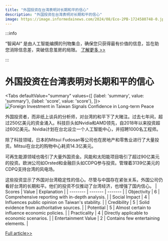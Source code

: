 ```yaml
---
title: "外国投资在台湾表明对长期和平的信心"
description: "外国投资在台湾表明对长期和平的信心"
image: https://image.informedainews.com/2024/08/Eco-2PB-1724580748-0.jpg
---
```



:::info

“智闻AI“ 是由人工智能编撰的刊物集合，确保您只获得最有价值的信息，旨在助您消除信息差，突破信息茧房的局限。  [了解更多 >>](/)

:::

# 外国投资在台湾表明对长期和平的信心


<Tabs
	defaultValue="summary"
	values={[
	{label: 'summary', value: 'summary'},
	{label: 'score', value: 'score'},
]}>
<TabItem value="summary">
<img
  src="https://image.informedainews.com/2024/08/Eco-2PB-1724580748-0.jpg"
  alt="Foreign Investment in Taiwan Signals Confidence in Long-term Peace"
/>



外国投资者，而非纸上谈兵的分析师，对台湾的和平下了大赌注。过去七年间，超过250亿美元的资金涌入。科技巨头如Nvidia和AMD领先，自2018年以来投资超过60亿美元。Nvidia计划在台北设立一个人工智能中心，并招聘1000名工程师。

除了科技领域，日本的Mitsui Fudosan等公司也在房地产和零售业进行了大量投资。Mitsui在台北的购物中心耗资14.3亿美元。

可再生能源领域也吸引了大量外国资金。风能和太阳能项目吸引了超过90亿美元的投资。欧洲公司如Orsted和金融巨头如CDPQ参与投资。管理着3139亿美元的CDPQ支持台湾的风电场。

这些投资显示了外国对台湾稳定性的信心。尽管与中国存在紧张关系，外国公司仍看好台湾的长期和平。他们的投资不仅推动了台湾经济，也增强了国内信心。
</TabItem>
<TabItem value="score">
	| Scores     | Value   | Explanation |
	| -------- | ------- | ------- |
	| Objectivity  | 6    | Comprehensive reporting with in-depth analysis.    |
	| Social Impact | 4     | Influences public opinion on Taiwan's stability.    |
	| Credibility    | 5    | Solid evidence from authoritative sources.    |
	| Potential    | 5    | Almost certain to influence economic policies.    |
	| Practicality    | 4    | Directly applicable to economic scenarios.    |
	| Entertainment Value    | 2    | Contains few entertaining elements.    |
</TabItem>
</Tabs>

[Full article>>](https://asia.nikkei.com/Opinion/The-smart-money-quietly-bets-billions-on-Taiwan-remaining-at-peace)
